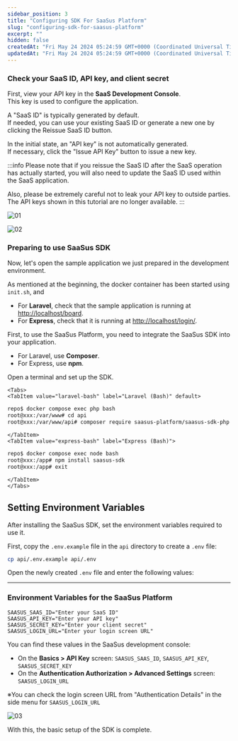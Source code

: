 ```yaml
---
sidebar_position: 3
title: "Configuring SDK For SaaSus Platform"
slug: "configuring-sdk-for-saasus-platform"
excerpt: ""
hidden: false
createdAt: "Fri May 24 2024 05:24:59 GMT+0000 (Coordinated Universal Time)"
updatedAt: "Fri May 24 2024 05:24:59 GMT+0000 (Coordinated Universal Time)"
---
```



### Check your SaaS ID, API key, and client secret

First, view your API key in the **SaaS Development Console**. <br/>
This key is used to configure the application.

A "SaaS ID" is typically generated by default.<br/>
If needed, you can use your existing SaaS ID or generate a new one by clicking the Reissue SaaS ID button.

In the initial state, an "API key" is not automatically generated.<br/>
If necessary, click the "Issue API Key" button to issue a new key.

:::info
Please note that if you reissue the SaaS ID after the SaaS operation has actually started, you will also need to update the SaaS ID used within the SaaS application.

Also, please be extremely careful not to leak your API key to outside parties. The API keys shown in this tutorial are no longer available.
:::

![01](/img/tutorial/configuring-sdk-for-saasus-platform/configuring-sdk-for-saasus-platform-01.png)

![02](/img/tutorial/configuring-sdk-for-saasus-platform/configuring-sdk-for-saasus-platform-02.png)

### Preparing to use SaaSus SDK

Now, let's open the sample application we just prepared in the development environment.

As mentioned at the beginning, the docker container has been started using `init.sh`, and

- For **Laravel**, check that the sample application is running at [http://localhost/board](http://localhost/board).
- For **Express**, check that it is running at [http://localhost/login/](http://localhost/login/).

First, to use the SaaSus Platform, you need to integrate the SaaSus SDK into your application.

- For Laravel, use **Composer**.
- For Express, use **npm**.

Open a terminal and set up the SDK.

```mdx-code-block
<Tabs>
<TabItem value="laravel-bash" label="Laravel (Bash)" default>
```

```bash
repo$ docker compose exec php bash
root@xxx:/var/www# cd api
root@xxx:/var/www/api# composer require saasus-platform/saasus-sdk-php
```

```mdx-code-block
</TabItem>
<TabItem value="express-bash" label="Express (Bash)">
```

```bash
repo$ docker compose exec node bash
root@xxx:/app# npm install saasus-sdk
root@xxx:/app# exit
```

```mdx-code-block
</TabItem>
</Tabs>
```

## Setting Environment Variables

After installing the SaaSus SDK, set the environment variables required to use it.

First, copy the `.env.example` file in the `api` directory to create a `.env` file:

```bash
cp api/.env.example api/.env
```

Open the newly created `.env` file and enter the following values:

---

### Environment Variables for the SaaSus Platform

```env
SAASUS_SAAS_ID="Enter your SaaS ID"
SAASUS_API_KEY="Enter your API key"
SAASUS_SECRET_KEY="Enter your client secret"
SAASUS_LOGIN_URL="Enter your login screen URL"
```

You can find these values in the SaaSus development console:

- On the **Basics > API Key** screen: `SAASUS_SAAS_ID`, `SAASUS_API_KEY`, `SAASUS_SECRET_KEY`
- On the **Authentication Authorization > Advanced Settings** screen: `SAASUS_LOGIN_URL`

※You can check the login screen URL from "Authentication Details" in the side menu for `SAASUS_LOGIN_URL`

![03](/img/tutorial/configuring-sdk-for-saasus-platform/configuring-sdk-for-saasus-platform-03.png)

With this, the basic setup of the SDK is complete.